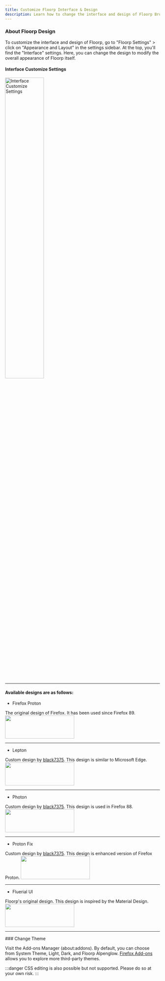 ```yaml
---
title: Customize Floorp Interface & Design
description: Learn how to change the interface and design of Floorp Browser
---
```



### About Floorp Design

To customize the interface and design of Floorp, go to "Floorp Settings" > click on "Appearance and Layout" in the settings sidebar. At the top, you'll find the "Interface" settings.
Here, you can change the design to modify the overall appearance of Floorp itself.

#### Interface Customize Settings
<img src={InterfaceCustomize} width="50%" alt="Interface Customize Settings"/>

<hr />

#### Available designs are as follows:

- Firefox Proton

The original design of Firefox. It has been used since Firefox 89.
<img src={Proton} width= "225px" height= "75px"/>

<hr />

- Lepton

Custom design by [black7375](https://github.com/black7375). This design is similar to Microsoft Edge.
<img src={Lepton} width= "225px" height= "75px"/>

<hr />

- Photon

Custom design by [black7375](https://github.com/black7375). This design is used in Firefox 88.
<img src={Photon} width= "225px" height= "75px"/>

<hr />

- Proton Fix

Custom design by [black7375](https://github.com/black7375). This design is enhanced version of Firefox Proton.
<img src={ProtonFix} width= "225px" height= "75px"/>

<hr />

- Fluerial UI

Floorp's original design. This design is inspired by the Material Design.
<img src={Fluerial} width= "225px" height= "75px"/>

<hr />
### Change Theme

Visit the Add-ons Manager (about:addons).
By default, you can choose from System Theme, Light, Dark, and Floorp Alpenglow.
[Firefox Add-ons](https://addons.mozilla.org/) allows you to explore more third-party themes.

:::danger
CSS editing is also possible but not supported. Please do so at your own risk.
:::

<Support />
